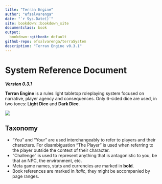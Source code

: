 ```yaml
---
title: "Terran Engine"
author: "efsalvarenga"
date: "`r Sys.Date()`"
site: bookdown::bookdown_site
documentclass: book
output:
  bookdown::gitbook: default
github-repo: efsalvarenga/terraSystem
description: "Terran Engine v0.3.1"
---
```


# System Reference Document {-}
***Version 0.3.1***

**Terran Engine** is a rules light tabletop roleplaying system focused on narrative, player agency and consequences. Only 6-sided dice are used, in two tones: **Light Dice** and **Dark Dice**.

![](https://i.imgur.com/0PMhk3V.png)

## Taxonomy {-}

- "You" and "Your" are used interchangeably to refer to players and their characters. For disambiguation "The Player" is used when referring to the player outside the context of their character.
- "Challenge" is used to represent anything that is antagonistic to you, be that an NPC, the environment, etc.
- Meta game names, stats and currencies are marked in **bold**.
- Book references are marked in *italic*, they might be accompanied by page ranges.
